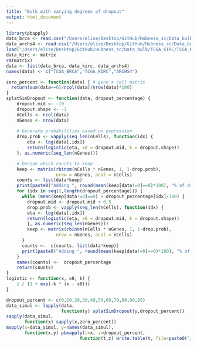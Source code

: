 ```yaml
---
title: "Bulk with varying degrees of dropout"
output: html_document
---
```


```r
library(pbapply)
data_brca <- read.csv("/Users/elise/Desktop/GitHub/Hubness_sc/Data_bulk/TCGA_BRCA/brca.csv", row.names=1)
data_archs4 <- read.csv("/Users/elise/Desktop/GitHub/Hubness_sc/Data_bulk/ARCHS4/data.csv", row.names=1)
load("/Users/elise/Desktop/GitHub/Hubness_sc/Data_bulk/TCGA_KIRC/TCGA_KIRC_RPKM_withHGNCsymbol.Rdata")
data_kirc <- matrix
rm(matrix)
data <- list(data_brca, data_kirc, data_archs4)
names(data) <- c("TCGA_BRCA","TCGA_KIRC","ARCHS4")
```

```r
zero_percent <- function(data) { # gene x cell matrix
  return(sum(data==0)/ncol(data)/nrow(data)*100)
}
splatSimDropout <- function(data, dropout_percentage) {
    dropout.mid <- -10
    dropout.shape <- -1
    nCells <- ncol(data)
    nGenes <- nrow(data)
    
    # Generate probabilities based on expression
    drop.prob <- vapply(seq_len(nCells), function(idx) {
        eta <- log(data[,idx])
        return(logistic(eta, x0 = dropout.mid, k = dropout.shape))
    }, as.numeric(seq_len(nGenes)))

    # Decide which counts to keep
    keep <- matrix(rbinom(nCells * nGenes, 1, 1-drop.prob),
                   nrow = nGenes, ncol = nCells)
    counts <- list(data*keep)
    print(paste0("Adding ", round(mean(keep[data!=0]==0)*100), "% of dropout"))
    for (idx in seq(2,length(dropout_percentage))) {
      while (mean(keep[data!=0]==0) < dropout_percentage[idx]/100) {
        dropout.mid <- dropout.mid + 0.5
        drop.prob <- vapply(seq_len(nCells), function(idx) {
        eta <- log(data[,idx])
        return(logistic(eta, x0 = dropout.mid, k = dropout.shape))
        }, as.numeric(seq_len(nGenes)))
        keep <- matrix(rbinom(nCells * nGenes, 1, 1-drop.prob),
                   nrow = nGenes, ncol = nCells)
      }
      counts <-  c(counts, list(data*keep))
      print(paste0("Adding ", round(mean(keep[data!=0]==0)*100), "% of dropout"))
    }
    names(counts) <-  dropout_percentage
    return(counts)
}
logistic <- function(x, x0, k) {
    1 / (1 + exp(-k * (x - x0)))
}
```

```r
dropout_percent <- c(0,10,20,30,40,50,60,70,80,90,95)
data_simul <- lapply(data,
                     function(y) splatSimDropout(y,dropout_percent))
sapply(data_simul,
       function(x) sapply(x,zero_percent))
mapply(x=data_simul, y=names(data_simul),
       function(x,y) pbmapply(t=x, z=dropout_percent,
                            function(t,z) write.table(t, file=paste0("/Users/elise/Desktop/GitHub/Hubness_sc/Data_bulk/", y, "/splatter_simu/simul_dropout", z,".csv"))))
```

